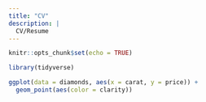 ```yaml
---
title: "CV"
description: |
  CV/Resume
---
```


```r
knitr::opts_chunk$set(echo = TRUE)

library(tidyverse)
```

```r
ggplot(data = diamonds, aes(x = carat, y = price)) + 
  geom_point(aes(color = clarity))
```




